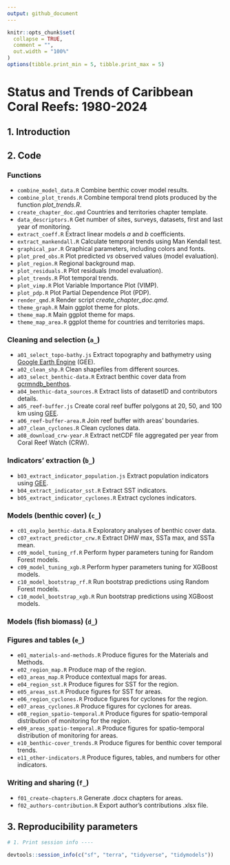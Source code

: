 ```yaml
---
output: github_document
---
```


<!-- README.md is generated from README.Rmd. Please edit that file -->

```r
knitr::opts_chunk$set(
  collapse = TRUE,
  comment = "",
  out.width = "100%"
)
options(tibble.print_min = 5, tibble.print_max = 5)
```

# **Status and Trends of Caribbean Coral Reefs: 1980-2024**


## 1. Introduction

## 2. Code

### Functions

* `combine_model_data.R` Combine benthic cover model results.
* `combine_plot_trends.R` Combine temporal trend plots produced by the function _plot_trends.R_.
* `create_chapter_doc.qmd` Countries and territories chapter template.
* `data_descriptors.R` Get number of sites, surveys, datasets, first and last year of monitoring.
* `extract_coeff.R` Extract linear models _a_ and _b_ coefficients.
* `extract_mankendall.R` Calculate temporal trends using Man Kendall test.
* `graphical_par.R` Graphical parameters, including colors and fonts.
* `plot_pred_obs.R` Plot predicted _vs_ observed values (model evaluation).
* `plot_region.R` Regional background map.
* `plot_residuals.R` Plot residuals (model evaluation).
* `plot_trends.R` Plot temporal trends.
* `plot_vimp.R` Plot Variable Importance Plot (VIMP).
* `plot_pdp.R` Plot Partial Dependence Plot (PDP).
* `render_qmd.R` Render script _create_chapter_doc.qmd_.
* `theme_graph.R` Main ggplot theme for plots.
* `theme_map.R` Main ggplot theme for maps.
* `theme_map_area.R` ggplot theme for countries and territories maps.

### Cleaning and selection (`a_`)

* `a01_select_topo-bathy.js` Extract topography and bathymetry using [Google Earth Engine](https://earthengine.google.com/) (GEE).
* `a02_clean_shp.R` Clean shapefiles from different sources.
* `a03_select_benthic-data.R` Extract benthic cover data from [gcrmndb_benthos](https://github.com/GCRMN/gcrmndb_benthos).
* `a04_benthic-data_sources.R` Extract lists of datasetID and contributors details.
* `a05_reef-buffer.js` Create coral reef buffer polygons at 20, 50, and 100 km using [GEE](https://earthengine.google.com/).
* `a06_reef-buffer-area.R` Join reef buffer with areas' boundaries.
* `a07_clean_cyclones.R` Clean cyclones data.
* `a08_download_crw-year.R` Extract netCDF file aggregated per year from Coral Reef Watch (CRW).

### Indicators' extraction (`b_`)

* `b03_extract_indicator_population.js` Extract population indicators using [GEE](https://earthengine.google.com/).
* `b04_extract_indicator_sst.R` Extract SST indicators.
* `b05_extract_indicator_cyclones.R` Extract cyclones indicators.

### Models (benthic cover) (`c_`)

* `c01_explo_benthic-data.R` Exploratory analyses of benthic cover data.
* `c07_extract_predictor_crw.R` Extract DHW max, SSTa max, and SSTa mean.
* `c09_model_tuning_rf.R` Perform hyper parameters tuning for Random Forest models.
* `c09_model_tuning_xgb.R` Perform hyper parameters tuning for XGBoost models.
* `c10_model_bootstrap_rf.R` Run bootstrap predictions using Random Forest models.
* `c10_model_bootstrap_xgb.R` Run bootstrap predictions using XGBoost models.

### Models (fish biomass) (`d_`)


### Figures and tables (`e_`)

* `e01_materials-and-methods.R` Produce figures for the Materials and Methods.
* `e02_region_map.R` Produce map of the region.
* `e03_areas_map.R` Produce contextual maps for areas.
* `e04_region_sst.R` Produce figures for SST for the region.
* `e05_areas_sst.R` Produce figures for SST for areas.
* `e06_region_cyclones.R` Produce figures for cyclones for the region.
* `e07_areas_cyclones.R` Produce figures for cyclones for areas.
* `e08_region_spatio-temporal.R` Produce figures for spatio-temporal distribution of monitoring for the region.
* `e09_areas_spatio-temporal.R` Produce figures for spatio-temporal distribution of monitoring for areas.
* `e10_benthic-cover_trends.R` Produce figures for benthic cover temporal trends.
* `e11_other-indicators.R` Produce figures, tables, and numbers for other indicators.

### Writing and sharing (`f_`)

* `f01_create-chapters.R` Generate .docx chapters for areas.
* `f02_authors-contribution.R` Export author's contributions .xlsx file. 

## 3. Reproducibility parameters

```r

# 1. Print session info ----

devtools::session_info(c("sf", "terra", "tidyverse", "tidymodels"))

```
